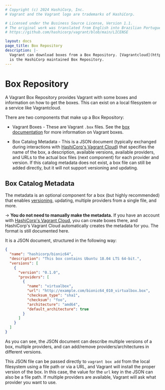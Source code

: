 ```yaml
---
# Copyright (c) 2024 HashiCorp, Inc.
# Vagrant and the Vagrant logo are trademarks of HashiCorp.

# Licensed under the Business Source License, Version 1.1.
# The original work was translated from English into Brazilian Portuguese.
# https://github.com/hashicorp/vagrant/blob/main/LICENSE

layout: docs
page_title: Box Repository
description: |-
  Vagrant can download boxes from a Box Repository. [Vagrantcloud](https://vagrantcloud.com/)
  is the HashiCorp maintained Box Repository.
---
```


# Box Repository

A Vagrant Box Repository provides Vagrant with some boxes and information
on how to get the boxes. This can exist on a local filesystem or a service
like Vagrantcloud.

There are two components that make up a Box Repository:

- Vagrant Boxes - These are Vagrant `.box` files. See the
  [box documentation](/vagrant/docs/boxes) for more information on Vagrant boxes.

- Box Catalog Metadata - This is a JSON document (typically exchanged
  during interactions with [HashiCorp's Vagrant Cloud](/vagrant/vagrant-cloud))
  that specifies the name of the box, a description, available
  versions, available providers, and URLs to the actual box files
  (next component) for each provider and version. If this catalog
  metadata does not exist, a box file can still be added directly, but
  it will not support versioning and updating.

## Box Catalog Metadata

The metadata is an optional component for a box (but highly recommended)
that enables [versioning](/vagrant//docs/boxes/versioning), updating, multiple
providers from a single file, and more.

-> **You do not need to manually make the metadata.** If you
have an account with [HashiCorp's Vagrant Cloud](/vagrant/vagrant-cloud), you
can create boxes there, and HashiCorp's Vagrant Cloud automatically creates
the metadata for you. The format is still documented here.

It is a JSON document, structured in the following way:

```json
{
  "name": "hashicorp/bionic64",
  "description": "This box contains Ubuntu 18.04 LTS 64-bit.",
  "versions": [
    {
      "version": "0.1.0",
      "providers": [
        {
          "name": "virtualbox",
          "url": "http://example.com/bionic64_010_virtualbox.box",
          "checksum_type": "sha1",
          "checksum": "foo",
          "architecture": "amd64",
          "default_architecture": true
        }
      ]
    }
  ]
}
```

As you can see, the JSON document can describe multiple versions of a box,
multiple providers, and can add/remove providers/architectures in different
versions.

This JSON file can be passed directly to `vagrant box add` from the
local filesystem using a file path or via a URL, and Vagrant will
install the proper version of the box. In this case, the value for the
`url` key in the JSON can also be a file path. If multiple providers
are available, Vagrant will ask what provider you want to use.
